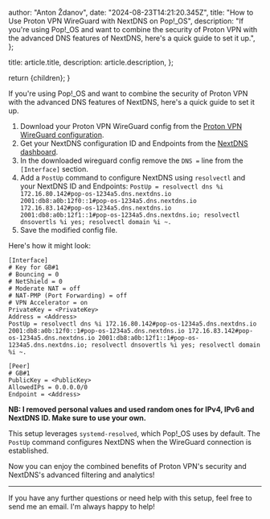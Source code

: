 
  author: "Anton Ždanov",
  date: "2024-08-23T14:21:20.345Z",
  title:
    "How to Use Proton VPN WireGuard with NextDNS on Pop!_OS",
  description:
    "If you're using Pop!_OS and want to combine the security of Proton VPN with the advanced DNS features of NextDNS, here's a quick guide to set it up.",
};

  title: article.title,
  description: article.description,
};

  return <ArticleLayout article={article}>{children}</ArticleLayout>;
}

If you're using Pop!_OS and want to combine the security of Proton VPN with the advanced DNS features of NextDNS, here's a quick guide to set it up.

1. Download your Proton VPN WireGuard config from the [Proton VPN WireGuard configuration](https://account.proton.me/u/0/vpn/WireGuard).
2. Get your NextDNS configuration ID and Endpoints from the [NextDNS dashboard](https://my.nextdns.io).
4. In the downloaded wireguard config remove the `DNS =` line from the `[Interface]` section.
5. Add a `PostUp` command to configure NextDNS using `resolvectl` and your NextDNS ID and Endpoints: `PostUp = resolvectl dns %i 172.16.80.142#pop-os-1234a5.dns.nextdns.io 2001:db8:a0b:12f0::1#pop-os-1234a5.dns.nextdns.io 172.16.83.142#pop-os-1234a5.dns.nextdns.io 2001:db8:a0b:12f1::1#pop-os-1234a5.dns.nextdns.io; resolvectl dnsovertls %i yes; resolvectl domain %i ~.`
6. Save the modified config file.

Here's how it might look:
```text
[Interface]
# Key for GB#1
# Bouncing = 0
# NetShield = 0
# Moderate NAT = off
# NAT-PMP (Port Forwarding) = off
# VPN Accelerator = on
PrivateKey = <PrivateKey>
Address = <Address>
PostUp = resolvectl dns %i 172.16.80.142#pop-os-1234a5.dns.nextdns.io 2001:db8:a0b:12f0::1#pop-os-1234a5.dns.nextdns.io 172.16.83.142#pop-os-1234a5.dns.nextdns.io 2001:db8:a0b:12f1::1#pop-os-1234a5.dns.nextdns.io; resolvectl dnsovertls %i yes; resolvectl domain %i ~.

[Peer]
# GB#1
PublicKey = <PublicKey>
AllowedIPs = 0.0.0.0/0
Endpoint = <Address>
```

**NB: I removed personal values and used random ones for IPv4, IPv6 and NextDNS ID. Make sure to use your own.**

This setup leverages `systemd-resolved`, which Pop!_OS uses by default. The `PostUp` command configures NextDNS when the WireGuard connection is established.

Now you can enjoy the combined benefits of Proton VPN's security and NextDNS's advanced filtering and analytics!

---

If you have any further questions or need help with this setup, feel free to send me an email. I'm always happy to help!
